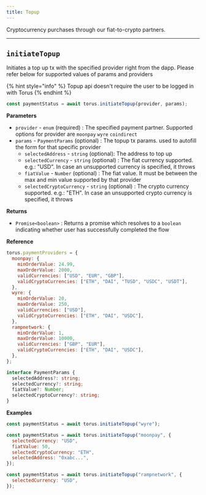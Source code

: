 ```yaml
---
title: Topup
---
```


Cryptocurrency purchases through our fiat-to-crypto partners.

---

## `initiateTopup`

Initiates a top up tx with the specified provider right from the dapp. Please
refer below for supported values of params and providers

{% hint style="info" %} Topup api doesn't require the user to be logged in with
Torus {% endhint %}

```javascript
const paymentStatus = await torus.initiateTopup(provider, params);
```

**Parameters**

- `provider` - `enum` \(required\) : The specified payment partner. Supported
  options for provider are `moonpay` `wyre` `coindirect`
- `params` - `PaymentParams` \(optional\) : The topup tx params. used to
  autofill the form for that specific provider
  - `selectedAddress` - `string` \(optional\): The address to top up
  - `selectedCurrency` - `string` \(optional\) : The fiat currency supported.
    e.g.: "USD". In case an unsupported currency is specified, it throws
  - `fiatValue` - `Number` \(optional\) : The fiat value. It must be between the
    max and min value supported by that provider
  - `selectedCryptoCurrency` - `string` \(optional\) : The crypto currency
    supported. e.g.: "ETH". In case an unsupported crypto currency is specified,
    it throws

**Returns**

- `Promise<boolean>` : Returns a promise which resolves to a `boolean`
  indicating whether user has successfully completed the flow

**Reference**

```javascript
torus.paymentProviders = {
  moonpay: {
    minOrderValue: 24.99,
    maxOrderValue: 2000,
    validCurrencies: ["USD", "EUR", "GBP"],
    validCryptoCurrencies: ["ETH", "DAI", "TUSD", "USDC", "USDT"],
  },
  wyre: {
    minOrderValue: 20,
    maxOrderValue: 250,
    validCurrencies: ["USD"],
    validCryptoCurrencies: ["ETH", "DAI", "USDC"],
  },
  rampnetwork: {
    minOrderValue: 1,
    maxOrderValue: 10000,
    validCurrencies: ["GBP", "EUR"],
    validCryptoCurrencies: ["ETH", "DAI", "USDC"],
  },
};
```

```typescript
interface PaymentParams {
  selectedAddress?: string;
  selectedCurrency?: string;
  fiatValue?: Number;
  selectedCryptoCurrency?: string;
}
```

**Examples**

```javascript
const paymentStatus = await torus.initiateTopup("wyre");
```

```javascript
const paymentStatus = await torus.initiateTopup("moonpay", {
  selectedCurrency: "USD",
  fiatValue: 50,
  selectedCryptoCurrency: "ETH",
  selectedAddress: "0xabc...",
});
```

```javascript
const paymentStatus = await torus.initiateTopup("rampnetwork", {
  selectedCurrency: "USD",
});
```
